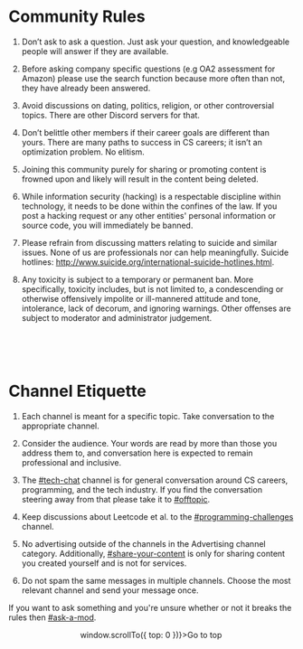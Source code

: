 
<HeadComponent title="Community Rules" />
<Layout>
<div className={styles.textPageContainer}>
  <div className={styles.textPageContent}>

# Community Rules

1. Don’t ask to ask a question. Just ask your question, and knowledgeable people will answer if they are available.

2. Before asking company specific questions (e.g OA2 assessment for Amazon) please use the search function because more often than not, they have already been answered.

3. Avoid discussions on dating, politics, religion, or other controversial topics. There are other Discord servers for that.

4. Don’t belittle other members if their career goals are different than yours. There are many paths to success in CS careers; it isn’t an optimization problem. No elitism.

5. Joining this community purely for sharing or promoting content is frowned upon and likely will result in the content being deleted.

6. While information security (hacking) is a respectable discipline within technology, it needs to be done within the confines of the law. If you post a hacking request or any other entities' personal information or source code, you will immediately be banned.

7. Please refrain from discussing matters relating to suicide and similar issues. None of us are professionals nor can help meaningfully. Suicide hotlines: http://www.suicide.org/international-suicide-hotlines.html.

8. Any toxicity is subject to a temporary or permanent ban. More specifically, toxicity includes, but is not limited to, a condescending or otherwise offensively impolite or ill-mannered attitude and tone, intolerance, lack of decorum, and ignoring warnings. Other offenses are subject to moderator and administrator judgement.

<br />
<br />
<br />

# Channel Etiquette

1. Each channel is meant for a specific topic. Take conversation to the appropriate channel.

2. Consider the audience. Your words are read by more than those you address them to, and conversation here is expected to remain professional and inclusive.

3. The [#tech-chat]() channel is for general conversation around CS careers, programming, and the tech industry. If you find the conversation steering away from that please take it to [#offtopic]().

4. Keep discussions about Leetcode et al. to the [#programming-challenges]() channel.

5. No advertising outside of the channels in the Advertising channel category. Additionally, [#share-your-content]() is only for sharing content you created yourself and is not for services.

6. Do not spam the same messages in multiple channels. Choose the most relevant channel and send your message once.

If you want to ask something and you're unsure whether or not it breaks the rules then [#ask-a-mod]().

<center className={styles.topButton}>
  <a onClick={() => window.scrollTo({ top: 0 })}>Go to top</a>
</center>

  </div>
</div>
</Layout>
